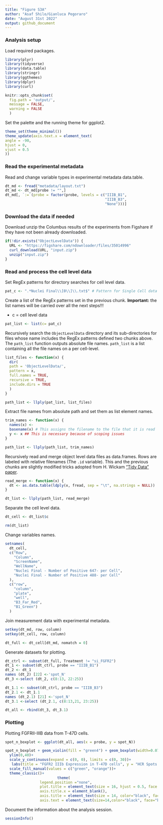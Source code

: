 ```yaml
---
title: "Figure S3A"
author: "Asaf Shilo/Gianluca Pegoraro"
date: "August 31st 2022"
output: github_document
---
```


### Analysis setup

Load required packages.

```r
library(plyr)
library(tidyverse)
library(data.table)
library(stringr)
library(ggthemes)
library(dplyr)
library(curl)
```

```r
knitr::opts_chunk$set(
  fig.path = 'output/',
  message = FALSE,
  warning = FALSE
  )
```

Set the palette and the running theme for ggplot2.

```r
theme_set(theme_minimal())
theme_update(axis.text.x = element_text(
angle = -90,
hjust = 0,
vjust = 0.5
))
```

### Read the experimental metadata

Read and change variable types in experimental metadata data.table.

```r
dt_md <- fread("metadata/layout.txt")
dt_md <- dt_md[probe != "",]
dt_md[, `:=`(probe = factor(probe, levels = c("IIIB_B1",
                                              "IIIB_B3",
                                              "None")))]
```

### Download the data if needed

Download unzip the Columbus results of the experiments from Figshare if they have not been already downloaded.

```r
if(!dir.exists("ObjectLevelData")) {
  URL <- "https://figshare.com/ndownloader/files/35014996"
  curl_download(URL, "input.zip")
  unzip("input.zip")
}
```

### Read and process the cell level data

Set RegEx patterns for directory searches for cell level data.

```r
pat_c <- ".*Nuclei Final\\[0\\]\\.txt$" # Pattern for Single Cell data files
```

Create a list of the RegEx patterns set in the previous chunk. **Important:** the list names will be carried over all the next steps!!!

-   c = cell level data

```r
pat_list <- list(c= pat_c)
```

Recursively search the `ObjectLevelData` directory and its sub-directories for files whose name includes the RegEx patterns defined two chunks above. The `path_list` function outputs absolute file names. `path_list` is a list containing all the file names on a per cell-level.

```r
list_files <- function(x) {
  dir(
  path = 'ObjectLevelData/',
  pattern = x,
  full.names = TRUE,
  recursive = TRUE,
  include.dirs = TRUE
  )
}

path_list <- llply(pat_list, list_files) 
```

Extract file names from absolute path and set them as list element names.

```r
trim_names <- function(x) {
  names(x) <-
  basename(x) # This assigns the filename to the file that it is read
  y <- x ## This is necessary because of scoping issues
}

path_list <- llply(path_list, trim_names) 
```

Recursively read and merge object level data files as data.frames. Rows are labeled with relative filenames (The `.id` variable). This and the previous chunks are slightly modified tricks adopted from H. Wickam ["Tidy Data" paper](http://vita.had.co.nz/papers/tidy-data.pdf).

```r
read_merge <- function(x) {
  dt <- as.data.table(ldply(x, fread, sep = "\t", na.strings = NULL))
}

dt_list <- llply(path_list, read_merge)
```

Separate the cell level data.

```r
dt_cell <- dt_list$c

rm(dt_list)
```

Change variables names.

```r
setnames(
  dt_cell,
  c("Row",
    "Column",
    "ScreenName",
    "WellName",
    "Nuclei Final - Number of Positive 647- per Cell",
    "Nuclei Final - Number of Positive 488- per Cell"
  ),
  c("row",
    "column",
    "plate",
    "well",
    "B3_Far_Red",
    "B1_Green")
  )
```

Join measurement data with experimental metadata.

```r
setkey(dt_md, row, column)
setkey(dt_cell, row, column)

dt_full <- dt_cell[dt_md, nomatch = 0] 
```

Generate datasets for plotting.

```r
dt_ctrl <- subset(dt_full, Treatment != "si_FGFR2")
dt_1 <- subset(dt_ctrl, probe == "IIIB_B1")
dt_2 <- dt_1
names (dt_2) [22] <-'spot_N'
dt_3 <-select (dt_2, c(8:13, 22:25))

dt_1.1 <- subset(dt_ctrl, probe == "IIIB_B3")
dt_2.1 <- dt_1.1
names (dt_2.1) [21] <-'spot_N'
dt_3.1 <-select (dt_2.1, c(8:13,21, 23:25))

dt_all <- rbind(dt_3, dt_3.1)
```

### Plotting

Plotting FGFRII-IIIB data from T-47D cells.

```r
spot_n_boxplot <- ggplot(dt_all, aes(x = probe, y = spot_N))

spot_n_boxplot + geom_violin(fill = "green4") + geom_boxplot(width=0.075, color="black", fill ="white", outlier.shape = NA)+
  ylim(0,40)+
  scale_y_continuous(expand = c(0, 0), limits = c(0, 30))+
   labs(title = "FGFR2 IIIb Expression in T-47D cells", y = "HCR Spots per cell") +
  scale_fill_manual(values = c("green", "orange"))+
  theme_classic()+
                        theme(
                legend.position ="none",
                plot.title = element_text(size = 16, hjust = 0.5, face = "bold"),
                axis.title.x = element_blank(),
                axis.title = element_text(size = 14, color="black", face="bold"),
                axis.text = element_text(size=14,color="black", face="bold"))
```

Document the information about the analysis session. 

```r
sessionInfo()
```
